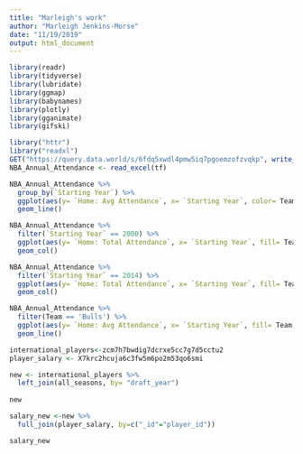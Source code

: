 ```yaml
---
title: "Marleigh's work"
author: "Marleigh Jenkins-Morse"
date: "11/19/2019"
output: html_document
---
```


```r
library(readr)
library(tidyverse)
library(lubridate)
library(ggmap)
library(babynames)
library(plotly)
library(gganimate) 
library(gifski) 
```

```r
library("httr")
library("readxl")
GET("https://query.data.world/s/6fdq5xwdl4pmw5iq7pgoemzofzvqkp", write_disk(tf <- tempfile(fileext = ".xlsx")))
NBA_Annual_Attendance <- read_excel(tf)
```

```r
NBA_Annual_Attendance %>% 
  group_by(`Starting Year`) %>% 
  ggplot(aes(y= `Home: Avg Attendance`, x= `Starting Year`, color= Team))+
  geom_line()
```
```r
NBA_Annual_Attendance %>% 
  filter(`Starting Year` == 2000) %>% 
  ggplot(aes(y= `Home: Total Attendance`, x= `Starting Year`, fill= Team))+
  geom_col()
```

```r
NBA_Annual_Attendance %>% 
  filter(`Starting Year` == 2014) %>% 
  ggplot(aes(y= `Home: Total Attendance`, x= `Starting Year`, fill= Team))+
  geom_col()
```

```r
NBA_Annual_Attendance %>% 
  filter(Team == 'Bulls') %>% 
  ggplot(aes(y= `Home: Avg Attendance`, x= `Starting Year`, fill= Team))+
  geom_line()

```

```r
international_players<-zcm7h7bwdig7dcrxe5cc7g7d5cctu2
player_salary <- X7krc2hcuja6c3fw5m6po2m53qo6smi
```

```r
new <- international_players %>% 
  left_join(all_seasons, by= "draft_year")
  
new
```

```r
salary_new <-new %>% 
  full_join(player_salary, by=c("_id"="player_id"))

salary_new
```




